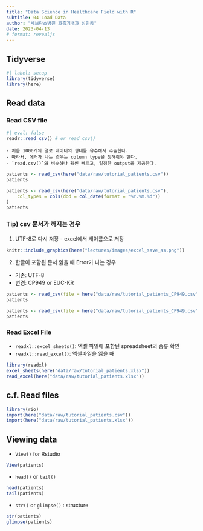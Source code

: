 ```yaml
---
title: "Data Science in Healthcare Field with R"
subtitle: 04 Load Data
author: "세브란스병원 호흡기내과 성민동"
date: 2023-04-13
# format: revealjs
---
```

## Tidyverse
```r
#| label: setup
library(tidyverse)
library(here)
```

## Read data
### Read CSV file
```r
#| eval: false
readr::read_csv() # or read_csv()
```

    - 처음 1000개의 열로 데이터의 형태를 유추해서 추출한다. 
    - 따라서, 에러가 나는 경우는 column type을 정해줘야 한다. 
    - `read.csv()`와 비슷하나 훨씬 빠르고, 일정한 output을 제공한다.

```r
patients <- read_csv(here("data/raw/tutorial_patients.csv"))
patients
```

```r
patients <- read_csv(here("data/raw/tutorial_patients.csv"),
    col_types = cols(dod = col_date(format = "%Y.%m.%d"))
)
patients
```

### Tip) csv 문서가 깨지는 경우
1. UTF-8로 다시 저장 - excel에서 새이름으로 저장 

```r
knitr::include_graphics(here("lectures/images/excel_save_as.png"))
```

2. 한글이 포함된 문서 읽을 때 Error가 나는 경우 
  * 기존: UTF-8
  * 변경: CP949 or EUC-KR

```r
patients <- read_csv(file = here("data/raw/tutorial_patients_CP949.csv"))
patients
```

```r
patients <- read_csv(file = here("data/raw/tutorial_patients_CP949.csv"), locale = locale(encoding = "EUC-KR"))
patients
```


### Read Excel File
  * `readxl::excel_sheets()`: 엑셀 파일에 포함된 spreadsheet의 종류 확인
  * `readxl::read_excel()`: 엑셀파일을 읽을 때 


```r
library(readxl)
excel_sheets(here("data/raw/tutorial_patients.xlsx"))
read_excel(here("data/raw/tutorial_patients.xlsx"))
```

## c.f. Read files
```r
library(rio)
import(here("data/raw/tutorial_patients.csv"))
import(here("data/raw/tutorial_patients.xlsx"))
```

## Viewing data
- `View()` for Rstudio
```r
View(patients)
```
- `head()` or `tail()`
```r
head(patients)
tail(patients)
```
- `str()` or `glimpse()` : structure
```r
str(patients)
glimpse(patients)
```
